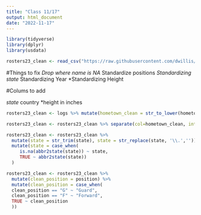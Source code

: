 ```yaml
---
title: "Class 11/17"
output: html_document
date: "2022-11-17"
---
```


```r
library(tidyverse)
library(dplyr)
library(usdata)
```

```r
rosters23_clean <- read_csv("https://raw.githubusercontent.com/dwillis/wbb-rosters/main/rosters_2022-23.csv")
```
#Things to fix
*Drop where name is NA
*Standardize positions
*Standardizing state
*Standardizing Year
*Standardizing Height

#Colums to add

*state
*country
*height in inches

```r
rosters23_clean <- logs %>% mutate(hometown_clean = str_to_lower(hometown))

rosters23_clean <- rosters23_clean %>% separate(col=hometown_clean, into=c("new_hometown", "state"), sep=", ", extra="merge")
```

```r
rosters23_clean <- rosters23_clean %>% 
  mutate(state = str_trim(state), state = str_replace(state, '\\.','')) %>% 
  mutate(state = case_when(
     is.na(abbr2state(state)) ~ state,
     TRUE ~ abbr2state(state))
  )
```

```r
rosters23_clean <- rosters23_clean %>% 
  mutate(clean_position = position) %>% 
  mutate(clean_position = case_when(
  clean_position == "G" ~ "Guard", 
  clean_position == "F" ~ "Forward",
  TRUE ~ clean_position
  ))
```

